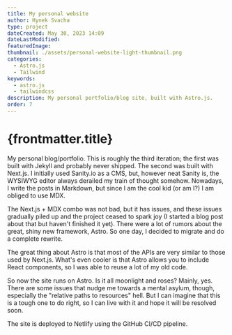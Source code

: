 ---
title: My personal website
author: Hynek Svacha
type: project
dateCreated: May 30, 2023 14:09
dateLastModified:
featuredImage:
thumbnail: ./assets/personal-website-light-thumbnail.png
categories:
  - Astro.js
  - Tailwind
keywords:
  - astro.js
  - tailwindcss
description: My personal portfolio/blog site, built with Astro.js.
order: 7
---

<MacBookMockup image={mock}/>

# {frontmatter.title}

<DevstackItem item="astro" label="Astro.js" />
<DevstackItem item="tailwindcss" label="Tailwind" />

My personal blog/portfolio. This is roughly the third iteration; the first was built with Jekyll and probably never shipped. The second was built with Next.js. I initially used Sanity.io as a CMS, but, however neat Sanity is, the WYSIWYG editor always derailed my train of thought somehow. Nowadays, I write the posts in Markdown, but since I am the cool kid (or am I?) I am obliged to use MDX.

The Next.js + MDX combo was not bad, but it has issues, and these issues gradually piled up and the project ceased to spark joy (I started a blog post about that but haven't finished it yet). There were a lot of rumors about the great, shiny new framework, Astro. So one day, I decided to migrate and do a complete rewrite.

The great thing about Astro is that most of the APIs are very similar to those used by Next.js. What's even cooler is that Astro allows you to include React components, so I was able to reuse a lot of my old code.

So now the site runs on Astro. Is it all moonlight and roses? Mainly, yes. There are some issues that nudge me towards a mental asylum, though, especially the "relative paths to resources" hell. But I can imagine that this is a tough one to do right, so I can live with it and hope it will be resolved soon.

The site is deployed to Netlify using the GitHub CI/CD pipeline.






